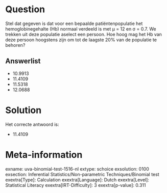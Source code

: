 Question
========

Stel dat gegeven is dat voor een bepaalde patiëntenpopulatie het
hemoglobinegehalte (Hb) normaal verdeeld is met μ = 12 en σ = 0.7. We
trekken uit deze populatie aselect een persoon. Hoe hoog mag het Hb van
deze persoon hoogstens zijn om tot de laagste 20% van de populatie te
behoren?

Answerlist
----------

* 10.9913
* 11.4109
* 11.5318
* 12.0688

Solution
========

Het correcte antwoord is: 

* 11.4109

Meta-information
================
exname: uva-binomial-test-1516-nl
extype: schoice
exsolution: 0100
exsection: Inferential Statistics/Non-parametric Techniques/Binomial test
exextra[Type]: Calculation
exextra[Language]: Dutch
exextra[Level]: Statistical Literacy
exextra[IRT-Difficulty]: 3
exextra[p-value]: 0.311
